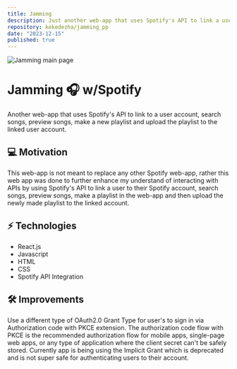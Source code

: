 ```yaml
---
title: Jamming
description: Just another web-app that uses Spotify's API to link a user account, search songs, preview songs, make anew playlist and upload the playlist to the linked user account.
repository: kekedezha/jamming_pp
date: "2023-12-15"
published: true
---
```


![Jamming main page](/jamming_preview.png)

# Jamming 🎧 w/Spotify

Another web-app that uses Spotify's API to link to a user account, search songs, preview songs, make a new playlist and upload the playlist to the linked user account.

## 💻 Motivation

This web-app is not meant to replace any other Spotify web-app, rather this web app was done to further enhance my understand of interacting with APIs by using Spotify's API to link a user to their Spotify account, search songs, preview songs, make a playlist in the web-app and then upload the newly made playlist to the linked account.

## ⚡️ Technologies

- React.js
- Javascript
- HTML
- CSS
- Spotify API Integration

## 🛠️ Improvements

Use a different type of OAuth2.0 Grant Type for user's to sign in via Authorization code with PKCE extension. The authorization code flow with PKCE is the recommended authorization flow for mobile apps, single-page web apps, or any type of application where the client secret can't be safely stored.
Currently app is being using the Implicit Grant which is deprecated and is not super safe for authenticating users to their account.
